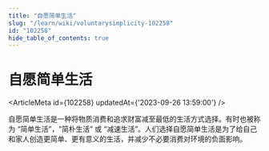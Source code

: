 ```yaml
---
title: "自愿简单生活"
slug: "/learn/wiki/voluntarysimplicity-102258"
id: "102258"
hide_table_of_contents: true
---
```



# 自愿简单生活

<ArticleMeta id={102258} updatedAt={'2023-09-26 13:59:00'} />
<div className='border-solid border-b border-t-0 my-4 border-[var(--ifm-color-gray-300)]' />

自愿简单生活是一种将物质消费和追求财富减至最低的生活方式选择。有时也被称为 “简单生活”，“简朴生活” 或 “减速生活”。人们选择自愿简单生活是为了给自己和家人创造更简单、更有意义的生活，并减少不必要消费对环境的负面影响。
